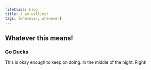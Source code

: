 ```yaml
---
fileClass: blog
title: I am willing!
tags: [whatever, whenever]
---
```


## Whatever this means!

### Go Ducks

This is okay enough to keep on doing. In the middle of the night. Right!

